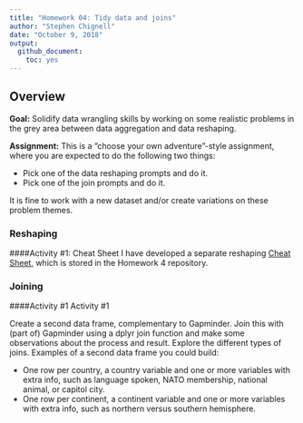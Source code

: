```yaml
---
title: "Homework 04: Tidy data and joins"
author: "Stephen Chignell"
date: "October 9, 2018"
output:
  github_document:
    toc: yes
---
```


## Overview

**Goal:** Solidify data wrangling skills by working on some realistic problems in the grey area between data aggregation and data reshaping.

**Assignment:** This is a “choose your own adventure”-style assignment, where you are expected to do the following two things:

- Pick one of the data reshaping prompts and do it.
- Pick one of the join prompts and do it.

It is fine to work with a new dataset and/or create variations on these problem themes.

### Reshaping 

####Activity #1: Cheat Sheet
I have developed a separate reshaping [Cheat Sheet](https://github.com/STAT545-UBC-students/hw04-schignel/blob/master/Reshaping_in_tidyR_-_cheat_sheet.md), which is stored in the Homework 4 repository.


### Joining

####Activity #1
Activity #1

Create a second data frame, complementary to Gapminder. Join this with (part of) Gapminder using a dplyr join function and make some observations about the process and result. Explore the different types of joins. Examples of a second data frame you could build:

+ One row per country, a country variable and one or more variables with extra info, such as language spoken, NATO membership, national animal, or capitol city.
+ One row per continent, a continent variable and one or more variables with extra info, such as northern versus southern hemisphere.



